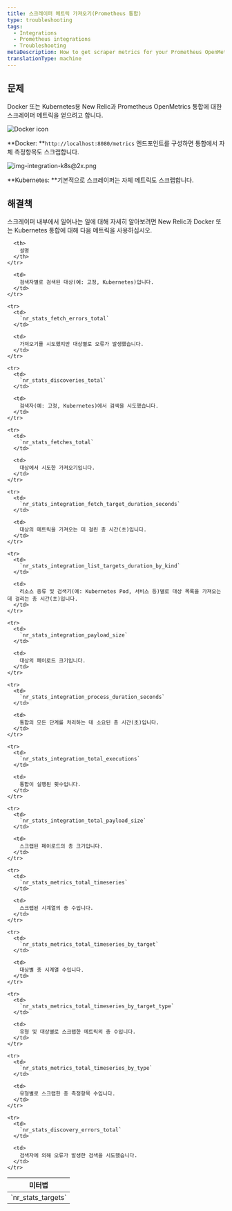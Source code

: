 ```yaml
---
title: 스크레이퍼 메트릭 가져오기(Prometheus 통합)
type: troubleshooting
tags:
  - Integrations
  - Prometheus integrations
  - Troubleshooting
metaDescription: How to get scraper metrics for your Prometheus OpenMetrics integration with New Relic for Docker or Kubernetes.
translationType: machine
---
```




## 문제

Docker 또는 Kubernetes용 New Relic과 Prometheus OpenMetrics 통합에 대한 스크레이퍼 메트릭을 얻으려고 합니다.

<img title="Docker icon" alt="Docker icon" src={dockerLogoCrop}/>

**Docker: **`http://localhost:8080/metrics` 엔드포인트를 구성하면 통합에서 자체 측정항목도 스크랩합니다.

<img title="img-integration-k8s@2x.png" alt="img-integration-k8s@2x.png" src={imgIntegrationK8}/>

**Kubernetes: **기본적으로 스크레이퍼는 자체 메트릭도 스크랩합니다.

## 해결책

스크레이퍼 내부에서 일어나는 일에 대해 자세히 알아보려면 New Relic과 Docker 또는 Kubernetes 통합에 대해 다음 메트릭을 사용하십시오.

<table>
  <thead>
    <tr>
      <th>
        미터법
      </th>

      <th>
        설명
      </th>
    </tr>
  </thead>

  <tbody>
    <tr>
      <td>
        `nr_stats_targets`
      </td>

      <td>
        검색자별로 검색된 대상(예: 고정, Kubernetes)입니다.
      </td>
    </tr>

    <tr>
      <td>
        `nr_stats_fetch_errors_total`
      </td>

      <td>
        가져오기를 시도했지만 대상별로 오류가 발생했습니다.
      </td>
    </tr>

    <tr>
      <td>
        `nr_stats_discoveries_total`
      </td>

      <td>
        검색자(예: 고정, Kubernetes)에서 검색을 시도했습니다.
      </td>
    </tr>

    <tr>
      <td>
        `nr_stats_fetches_total`
      </td>

      <td>
        대상에서 시도한 가져오기입니다.
      </td>
    </tr>

    <tr>
      <td>
        `nr_stats_integration_fetch_target_duration_seconds`
      </td>

      <td>
        대상의 메트릭을 가져오는 데 걸린 총 시간(초)입니다.
      </td>
    </tr>

    <tr>
      <td>
        `nr_stats_integration_list_targets_duration_by_kind`
      </td>

      <td>
        리소스 종류 및 검색기(예: Kubernetes Pod, 서비스 등)별로 대상 목록을 가져오는 데 걸리는 총 시간(초)입니다.
      </td>
    </tr>

    <tr>
      <td>
        `nr_stats_integration_payload_size`
      </td>

      <td>
        대상의 페이로드 크기입니다.
      </td>
    </tr>

    <tr>
      <td>
        `nr_stats_integration_process_duration_seconds`
      </td>

      <td>
        통합의 모든 단계를 처리하는 데 소요된 총 시간(초)입니다.
      </td>
    </tr>

    <tr>
      <td>
        `nr_stats_integration_total_executions`
      </td>

      <td>
        통합이 실행된 횟수입니다.
      </td>
    </tr>

    <tr>
      <td>
        `nr_stats_integration_total_payload_size`
      </td>

      <td>
        스크랩된 페이로드의 총 크기입니다.
      </td>
    </tr>

    <tr>
      <td>
        `nr_stats_metrics_total_timeseries`
      </td>

      <td>
        스크랩된 시계열의 총 수입니다.
      </td>
    </tr>

    <tr>
      <td>
        `nr_stats_metrics_total_timeseries_by_target`
      </td>

      <td>
        대상별 총 시계열 수입니다.
      </td>
    </tr>

    <tr>
      <td>
        `nr_stats_metrics_total_timeseries_by_target_type`
      </td>

      <td>
        유형 및 대상별로 스크랩한 메트릭의 총 수입니다.
      </td>
    </tr>

    <tr>
      <td>
        `nr_stats_metrics_total_timeseries_by_type`
      </td>

      <td>
        유형별로 스크랩한 총 측정항목 수입니다.
      </td>
    </tr>

    <tr>
      <td>
        `nr_stats_discovery_errors_total`
      </td>

      <td>
        검색자에 의해 오류가 발생한 검색을 시도했습니다.
      </td>
    </tr>
  </tbody>
</table>